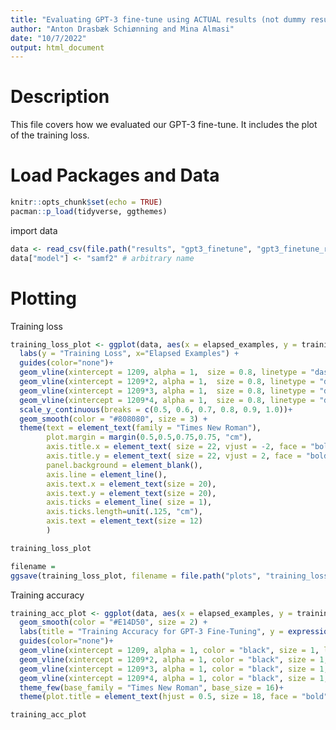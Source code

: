 ```yaml
---
title: "Evaluating GPT-3 fine-tune using ACTUAL results (not dummy results)"
author: "Anton Drasbæk Schiønning and Mina Almasi"
date: "10/7/2022"
output: html_document
---
```

# Description
This file covers how we evaluated our GPT-3 fine-tune. It includes the plot of the training loss.

# Load Packages and Data
```r
knitr::opts_chunk$set(echo = TRUE)
pacman::p_load(tidyverse, ggthemes)
```

import data
```r
data <- read_csv(file.path("results", "gpt3_finetune", "gpt3_finetune_results.csv"))
data["model"] <- "samf2" # arbitrary name 
```

# Plotting
Training loss
```r
training_loss_plot <- ggplot(data, aes(x = elapsed_examples, y = training_loss)) +
  labs(y = "Training Loss", x="Elapsed Examples") +
  guides(color="none")+
  geom_vline(xintercept = 1209, alpha = 1,  size = 0.8, linetype = "dashed") +
  geom_vline(xintercept = 1209*2, alpha = 1,  size = 0.8, linetype = "dashed") +
  geom_vline(xintercept = 1209*3, alpha = 1,  size = 0.8, linetype = "dashed") +
  geom_vline(xintercept = 1209*4, alpha = 1,  size = 0.8, linetype = "dashed") +
  scale_y_continuous(breaks = c(0.5, 0.6, 0.7, 0.8, 0.9, 1.0))+
  geom_smooth(color = "#808080", size = 3) +
  theme(text = element_text(family = "Times New Roman"),
        plot.margin = margin(0.5,0.5,0.75,0.75, "cm"),
        axis.title.x = element_text( size = 22, vjust = -2, face = "bold"), 
        axis.title.y = element_text( size = 22, vjust = 2, face = "bold"), 
        panel.background = element_blank(), 
        axis.line = element_line(),
        axis.text.x = element_text(size = 20),
        axis.text.y = element_text(size = 20),
        axis.ticks = element_line( size = 1),
        axis.ticks.length=unit(.125, "cm"),
        axis.text = element_text(size = 12)
        ) 

training_loss_plot
```


```r
filename = 
ggsave(training_loss_plot, filename = file.path("plots", "training_loss_finetuning_gpt3.png"), dpi = 600, type = "cairo", width = 10, height = 6, units = "in")
```

Training accuracy
```r
training_acc_plot <- ggplot(data, aes(x = elapsed_examples, y = training_token_accuracy)) +
  geom_smooth(color = "#E14D50", size = 2) +
  labs(title = "Training Accuracy for GPT-3 Fine-Tuning", y = expression(paste(bold("Training Token Accuracy"))), x=(expression(paste(bold("Elapsed Examples"))))) +
  guides(color="none")+
  geom_vline(xintercept = 1209, alpha = 1, color = "black", size = 1, linetype = "dashed") +
  geom_vline(xintercept = 1209*2, alpha = 1, color = "black", size = 1, linetype = "dashed") +
  geom_vline(xintercept = 1209*3, alpha = 1, color = "black", size = 1, linetype = "dashed") +
  geom_vline(xintercept = 1209*4, alpha = 1, color = "black", size = 1, linetype = "dashed") + 
  theme_few(base_family = "Times New Roman", base_size = 16)+ 
  theme(plot.title = element_text(hjust = 0.5, size = 18, face = "bold"))

training_acc_plot
```

